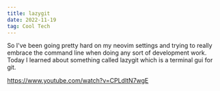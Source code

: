 ```yaml
---
title: lazygit
date: 2022-11-19
tag: Cool Tech
---
```




So I've been going pretty hard on my neovim settings and trying to really embrace the command line when doing any sort of development work.
Today I learned about something called <TextLink href="https://github.com/jesseduffield/lazygit">lazygit</TextLink> which is a terminal gui 
for git. 

https://www.youtube.com/watch?v=CPLdltN7wgE

